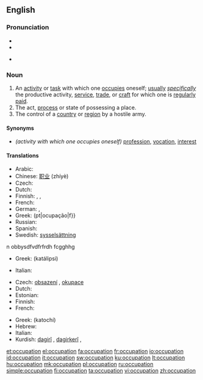 ==English==

===Pronunciation===
* {{IPA|/ɑkjupe(ɪ)ʃən/}}
* {{audio|en-us-occupation.ogg|Audio (US)}}

* {{rhymes|eɪʃǝn}}

===Noun===
{{en-noun}}

# An [[activity]] or [[task]] with which one [[occupies]] oneself; [[usually]] ''[[specifically]]'' the productive activity, [[service]], [[trade]], or [[craft]] for which one is [[regularly]] [[paid]].
# The act, [[process]] or state of possessing a place.
# The control of a [[country]] or [[region]] by a hostile army.

====Synonyms====
* ''(activity with which one occupies oneself)'' [[profession]], [[vocation]], [[interest]]

====Translations====
{{trans-top|activity or task with which one occupies oneself}}
* Arabic: {{Arab|[[وظيفة]]}} {{IPAchar|(waʐīfa)}} {{f}}
* Chinese: [[职业]] (zhíyè)
* Czech: {{t+|cs|zaměstnání|n}}
* Dutch: {{t+|nl|bezigheid|f}}
* Finnish: {{t+|fi|ammatti}}, {{t+|fi|työ}}, {{t-|fi|ajanviete}}
* French: {{t+|fr|occupation|f}}
* German: {{t+|de|Beschäftigung|f}}, {{t+|de|Beruf|m}}
* Greek: {{t+|el|απασχόληση|f|sc=Grek}} (pt|ocupação|f}}
* Russian: {{t+|ru|занятие|n|tr=zanjátije|sc=Cyrl}}
* Spanish: {{t-|es|ocupación|m}}
* Swedish: [[sysselsättning]] {{c}}
{{trans-bottom}}
n obbysdfvdfrfrdh fcgghhg
{{trans-top|act, process or state of possessing a place}}
* Greek: {{t|el|κατάληψη|f|sc=Grek}} (katálipsi)
{{trans-mid}}
* Italian: {{t+|it|occupazione|f}}
{{trans-bottom}}

{{trans-top|situation where a country or region is occupied}}
* Czech: [[obsazení]] {{n}}, [[okupace]] {{f}}
* Dutch: {{t+|nl|bezetting}}
* Estonian: {{t|et|okupatsioon}}
* Finnish: {{t-|fi|miehitys}}
* French: {{t+|fr|occupation|f}}
{{trans-mid}}
* Greek: {{t|el|κατοχή|f|sc=Grek}} (katochí)
* Hebrew: {{he-translation|כיבוש|kibush}}
* Italian: {{t+|it|occupazione|f}}
* Kurdish: [[dagirî]] {{f}}, [[dagirkerî]] {{f}}, {{KUchar|[[داگیری]]}}
{{trans-bottom}}

[[et:occupation]]
[[el:occupation]]
[[fa:occupation]]
[[fr:occupation]]
[[io:occupation]]
[[id:occupation]]
[[it:occupation]]
[[sw:occupation]]
[[ku:occupation]]
[[lt:occupation]]
[[hu:occupation]]
[[mk:occupation]]
[[pl:occupation]]
[[ru:occupation]]
[[simple:occupation]]
[[fi:occupation]]
[[ta:occupation]]
[[vi:occupation]]
[[zh:occupation]]